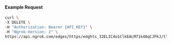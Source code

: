 #### Example Request

```bash
curl \
-X DELETE \
-H "Authorization: Bearer {API_KEY}" \
-H "Ngrok-Version: 2" \
https://api.ngrok.com/edges/https/edghts_32ELIC4o1ClkEALM71k48qCJPkJ/tls_termination
```
